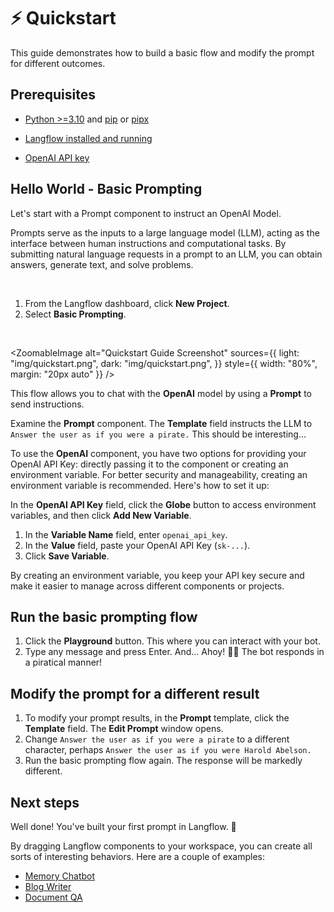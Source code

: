 
# ⚡️ Quickstart

This guide demonstrates how to build a basic flow and modify the prompt for different outcomes.

## Prerequisites

- [Python >=3.10](https://www.python.org/downloads/release/python-3100/) and [pip](https://pypi.org/project/pip/) or [pipx](https://pipx.pypa.io/stable/installation/)

- [Langflow installed and running](./install-langflow)

- [OpenAI API key](https://platform.openai.com)

## Hello World - Basic Prompting

Let's start with a Prompt component to instruct an OpenAI Model.

Prompts serve as the inputs to a large language model (LLM), acting as the interface between human instructions and computational tasks. By submitting natural language requests in a prompt to an LLM, you can obtain answers, generate text, and solve problems.

<br />

1. From the Langflow dashboard, click **New Project**.
2. Select **Basic Prompting**.

<br />

<ZoomableImage
  alt="Quickstart Guide Screenshot"
  sources={{
    light: "img/quickstart.png",
    dark: "img/quickstart.png",
  }}
  style={{ width: "80%", margin: "20px auto" }}
/>

This flow allows you to chat with the **OpenAI** model by using a **Prompt** to send instructions.

Examine the **Prompt** component. The **Template** field instructs the LLM to `Answer the user as if you were a pirate.`
This should be interesting...

To use the **OpenAI** component, you have two options for providing your OpenAI API Key: directly passing it to the component or creating an environment variable. For better security and manageability, creating an environment variable is recommended. Here's how to set it up:

In the **OpenAI API Key** field, click the **Globe** button to access environment variables, and then click **Add New Variable**.

1.  In the **Variable Name** field, enter `openai_api_key`.
2.  In the **Value** field, paste your OpenAI API Key (`sk-...`).
3.  Click **Save Variable**.

By creating an environment variable, you keep your API key secure and make it easier to manage across different components or projects.

## Run the basic prompting flow

1. Click the **Playground** button. This where you can interact with your bot.
2. Type any message and press Enter.
   And... Ahoy! 🏴‍☠️
   The bot responds in a piratical manner!

## Modify the prompt for a different result

1. To modify your prompt results, in the **Prompt** template, click the **Template** field.
   The **Edit Prompt** window opens.
2. Change `Answer the user as if you were a pirate` to a different character, perhaps `Answer the user as if you were Harold Abelson.`
3. Run the basic prompting flow again.
   The response will be markedly different.

## Next steps

Well done! You've built your first prompt in Langflow. 🎉

By dragging Langflow components to your workspace, you can create all sorts of interesting behaviors. Here are a couple of examples:

- [Memory Chatbot](/starter-projects/memory-chatbot)
- [Blog Writer](/starter-projects/blog-writer)
- [Document QA](/starter-projects/document-qa)
